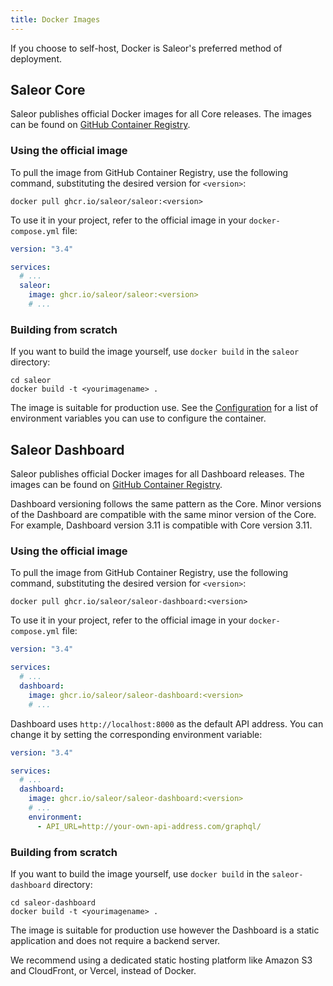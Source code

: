 ```yaml
---
title: Docker Images
---
```


If you choose to self-host, Docker is Saleor's preferred method of deployment.

## Saleor Core

Saleor publishes official Docker images for all Core releases. The images can be found on [GitHub Container Registry](https://github.com/saleor/saleor/pkgs/container/saleor).

### Using the official image

To pull the image from GitHub Container Registry, use the following command, substituting the desired version for `<version>`:

```shell
docker pull ghcr.io/saleor/saleor:<version>
```

To use it in your project, refer to the official image in your `docker-compose.yml` file:

```yaml
version: "3.4"

services:
  # ...
  saleor:
    image: ghcr.io/saleor/saleor:<version>
    # ...
```

### Building from scratch

If you want to build the image yourself, use `docker build` in the `saleor` directory:

```shell
cd saleor
docker build -t <yourimagename> .
```

The image is suitable for production use. See the [Configuration](configuration.mdx) for a list of environment variables you can use to configure the container.

## Saleor Dashboard

Saleor publishes official Docker images for all Dashboard releases. The images can be found on [GitHub Container Registry](https://github.com/saleor/saleor-dashboard/pkgs/container/saleor-dashboard).

Dashboard versioning follows the same pattern as the Core. Minor versions of the Dashboard are compatible with the same minor version of the Core. For example, Dashboard version 3.11 is compatible with Core version 3.11.

### Using the official image

To pull the image from GitHub Container Registry, use the following command, substituting the desired version for `<version>`:

```shell
docker pull ghcr.io/saleor/saleor-dashboard:<version>
```

To use it in your project, refer to the official image in your `docker-compose.yml` file:

```yaml
version: "3.4"

services:
  # ...
  dashboard:
    image: ghcr.io/saleor/saleor-dashboard:<version>
    # ...
```

Dashboard uses `http://localhost:8000` as the default API address. You can change it by setting the corresponding environment variable:

```yaml
version: "3.4"

services:
  # ...
  dashboard:
    image: ghcr.io/saleor/saleor-dashboard:<version>
    # ...
    environment:
      - API_URL=http://your-own-api-address.com/graphql/

```


### Building from scratch

If you want to build the image yourself, use `docker build` in the `saleor-dashboard` directory:

```shell
cd saleor-dashboard
docker build -t <yourimagename> .
```

The image is suitable for production use however the Dashboard is a static application and does not require a backend server.

We recommend using a dedicated static hosting platform like Amazon S3 and CloudFront, or Vercel, instead of Docker.
